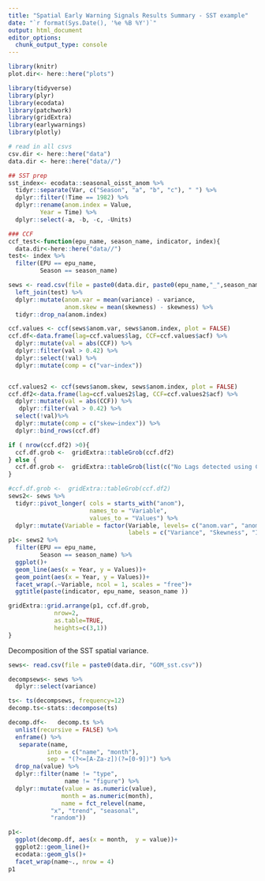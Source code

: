 ```yaml
---
title: "Spatial Early Warning Signals Results Summary - SST example"
date: "`r format(Sys.Date(), '%e %B %Y')`"
output: html_document
editor_options: 
  chunk_output_type: console
---
```

```r
library(knitr)
plot.dir<- here::here("plots")

```

```r
library(tidyverse)
library(plyr)
library(ecodata)
library(patchwork)
library(gridExtra)
library(earlywarnings)
library(plotly)

# read in all csvs
csv.dir <- here::here("data")
data.dir <- here::here("data//")

## SST prep 
sst_index<- ecodata::seasonal_oisst_anom %>%
  tidyr::separate(Var, c("Season", "a", "b", "c"), " ") %>% 
  dplyr::filter(!Time == 1982) %>% 
  dplyr::rename(anom.index = Value, 
         Year = Time) %>% 
  dplyr::select(-a, -b, -c, -Units)

### CCF
ccf_test<-function(epu_name, season_name, indicator, index){
  data.dir<-here::here("data//")
test<- index %>% 
  filter(EPU == epu_name, 
         Season == season_name)

sews <- read.csv(file = paste0(data.dir, paste0(epu_name,"_",season_name,"_",indicator,".csv"))) %>% 
  left_join(test) %>% 
  dplyr::mutate(anom.var = mean(variance) - variance, 
                anom.skew = mean(skewness) - skewness) %>% 
  tidyr::drop_na(anom.index)

ccf.values <- ccf(sews$anom.var, sews$anom.index, plot = FALSE)
ccf.df<-data.frame(lag=ccf.values$lag, CCF=ccf.values$acf) %>% 
  dplyr::mutate(val = abs(CCF)) %>% 
  dplyr::filter(val > 0.42) %>% 
  dplyr::select(!val) %>% 
  dplyr::mutate(comp = c("var~index"))


ccf.values2 <- ccf(sews$anom.skew, sews$anom.index, plot = FALSE)
ccf.df2<-data.frame(lag=ccf.values2$lag, CCF=ccf.values2$acf) %>% 
  dplyr::mutate(val = abs(CCF)) %>% 
   dplyr::filter(val > 0.42) %>% 
  select(!val)%>% 
  dplyr::mutate(comp = c("skew~index")) %>% 
  dplyr::bind_rows(ccf.df)

if ( nrow(ccf.df2) >0){
  ccf.df.grob <-  gridExtra::tableGrob(ccf.df2)
} else { 
  ccf.df.grob <-  gridExtra::tableGrob(list(c("No Lags detected using CCF")))
}

#ccf.df.grob <-  gridExtra::tableGrob(ccf.df2)
sews2<- sews %>% 
  tidyr::pivot_longer( cols = starts_with("anom"), 
                       names_to = "Variable", 
                       values_to = "Values") %>% 
  dplyr::mutate(Variable = factor(Variable, levels= c("anom.var", "anom.skew", "anom.index"),
                                  labels = c("Variance", "Skewness", "Index")))
p1<- sews2 %>%
  filter(EPU == epu_name,
         Season == season_name) %>%
  ggplot()+
  geom_line(aes(x = Year, y = Values))+
  geom_point(aes(x = Year, y = Values))+
  facet_wrap(.~Variable, ncol = 1, scales = "free")+
  ggtitle(paste(indicator, epu_name, season_name ))

gridExtra::grid.arrange(p1, ccf.df.grob,
             nrow=2,
             as.table=TRUE,
             heights=c(3,1))
}

```



Decomposition of the SST spatial variance.
```r
sews<- read.csv(file = paste0(data.dir, "GOM_sst.csv")) 

decompsews<- sews %>% 
  dplyr::select(variance) 

ts<- ts(decompsews, frequency=12)
decomp.ts<-stats::decompose(ts)

decomp.df<-   decomp.ts %>% 
  unlist(recursive = FALSE) %>% 
  enframe() %>% 
   separate(name, 
           into = c("name", "month"), 
           sep = "(?<=[A-Za-z])(?=[0-9])") %>% 
  drop_na(value) %>% 
  dplyr::filter(name != "type", 
                name != "figure") %>% 
  dplyr::mutate(value = as.numeric(value), 
               month = as.numeric(month), 
               name = fct_relevel(name, 
            "x", "trend", "seasonal", 
            "random"))

p1<-
  ggplot(decomp.df, aes(x = month,  y = value))+
  ggplot2::geom_line()+
  ecodata::geom_gls()+
  facet_wrap(name~., nrow = 4)
p1

```











